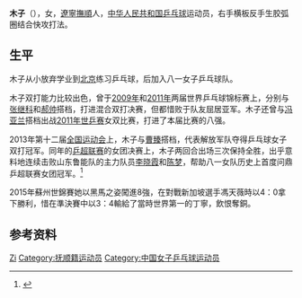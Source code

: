 {{Otheruses|木子 (消歧義)}}
{{noteTA|G1=Table Tennis}}
{{Infobox 乒乓球|
| playername= 木子
| image= 
| imagesize=
| caption =  
| fullname = 
| nicknames =  
| hrank= 第14名（2015年12月）<ref>[http://www.ittf.com/ittf_ranking/world_ranking_per_name.asp?FormName=Search&FormAction=search&s_vName=Mu+Zi&s_Gender=W&Siniors=1&U18=&U21=&U15= World ranking Record for MU Zi (CHN)]{{dead link|date=2018年3月 |bot=InternetArchiveBot |fix-attempted=yes }}</ref>
| club =  '''八一工商银行'''（2005-2008）<br>''八一长安医院''（2009）<br>''八一冀中能源''（2010至今）
| nationality = {{PRC}}
| playingstyle = 右手横板反手生胶弧圈结合快攻
| birthdate = {{birth_year_and_age|1989|1|9}}<ref>{{Cite web |url=http://sports.sina.com.cn/star/mu_zi/ |title=sina乒乓球 - 木子 - 简历 |accessdate=2013-05-21 |archive-date=2013-02-07 |archive-url=https://web.archive.org/web/20130207181631/http://sports.sina.com.cn/star/mu_zi/ |dead-url=no }}</ref>
| birthplace = {{PRC}}[[辽宁省|辽宁省]][[撫順市|撫順市]]
| height = 
| weight = 
| deathdate = 
| deathplace =
| medaltemplates=
{{MedalSport | 女子[[乒乓球|乒乓球]]}}
{{MedalCountry|{{CHN}}}}
{{MedalCompetition|[[世界乒乓球锦标赛|世界乒乓球锦标赛]]}}
{{MedalSilver|[[2009年世界乒乓球锦标赛|2009年 横滨]]|混合双打}}
{{MedalSilver|[[2011年世界乒乓球锦标赛|2011年 鹿特丹]]|混合双打}}
{{MedalBronze|[[2015年世界乒乓球錦標賽|2015年 蘇州]]|女子單打}}
}}
'''木子'''（{{bd|1989年|1月9日|catIdx=Mu, Zi}}），女，[[遼寧|遼寧]][[撫順|撫順]]人，[[中华人民共和国|中华人民共和国]][[乒乓球|乒乓球]]运动员，右手横板反手生胶弧圈结合快攻打法。

== 生平 ==
木子从小放弃学业到[[北京|北京]]练习乒乓球，后加入八一女子乒乓球队。

木子双打能力比较出色，曾于[[2009年世界乒乓球锦标赛|2009年]]和[[2011年世界乒乓球锦标赛|2011年]]两届世界乒乓球锦标赛上，分别与[[张继科|张继科]]和[[郝帅|郝帅]]搭档，打进混合双打决赛，但都惜败于队友屈居亚军。木子还曾与[[冯亚兰|冯亚兰]]搭档出战[[2011年世界乒乓球锦标赛|2011年世乒赛]]女双比赛，打进了本届比赛的八强。

2013年第十二届[[中华人民共和国全国运动会|全国运动会]]上，木子与[[曹臻|曹臻]]搭档，代表解放军队夺得乒乓球女子双打冠军。同年的[[2013年中国乒乓球超级联赛|乒超联赛]]的女团决赛上，木子两回合出场三次保持全胜，出乎意料地连续击败山东鲁能队的主力队员[[李晓霞|李晓霞]]和[[陈梦|陈梦]]，帮助八一女队历史上首度问鼎乒超联赛女团冠军。<ref>{{Cite web |url=http://v.youku.com/v_show/id_XNjQyNTI3Njg0.html |title=【乒乓王国】木子专访 |accessdate=2013-12-06 |archive-date=2013-12-11 |archive-url=https://web.archive.org/web/20131211225550/http://v.youku.com/v_show/id_XNjQyNTI3Njg0.html |dead-url=no }}</ref>

2015年蘇州世錦賽她以黑馬之姿闖進8強，在對戰新加坡選手馮天薇時以4：0拿下勝利，惜在準決賽中以3：4輸給了當時世界第一的丁寧，飲恨奪銅。

== 参考资料 ==
{{reflist|30em}}

{{中国乒乓球}}
{{亚洲乒乓球锦标赛女子团体冠军}}

{{Authority control}}
{{DEFAULTSORT:Mu zi}}
[[Category:木姓|Zi]]
[[Category:抚顺籍运动员|Category:抚顺籍运动员]]
[[Category:中国女子乒乓球运动员|Category:中国女子乒乓球运动员]]